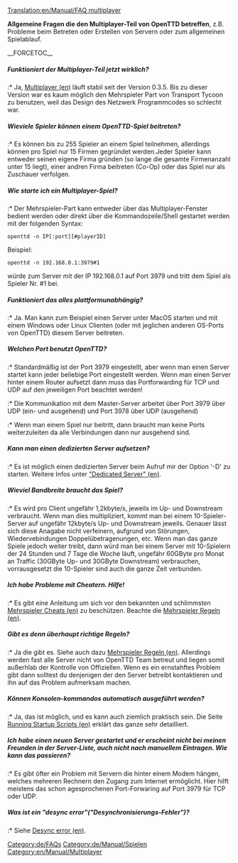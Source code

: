 [[Translation:en/Manual/FAQ multiplayer]]
{{de/Übersetzung|en/Manual/FAQ multiplayer|90}}


'''Allgemeine Fragen die den Multiplayer-Teil von OpenTTD betreffen''', z.B. Probleme beim Betreten oder Erstellen von Servern oder zum allgemeinen Spielablauf.

__FORCETOC__
=====Funktioniert der Multiplayer-Teil jetzt wirklich?=====
:* Ja, [[en/Manual/Multiplayer|Multiplayer (en)]] läuft stabil seit der Version 0.3.5. Bis zu dieser Version war es kaum möglich den Mehrspieler Part von Transport Tycoon zu benutzen, weil das Design des Netzwerk Programmcodes so schlecht war.

=====Wieviele Spieler können einem OpenTTD-Spiel beitreten?=====
:* Es können bis zu 255 Spieler an einem Spiel teilnehmen, allerdings können pro Spiel nur 15 Firmen gegründet werden.Jeder Spieler kann entweder seinen eigene Firma gründen (so lange die gesamte Firmenanzahl unter 15 liegt), einer andren Firma beitreten (Co-Op) oder das Spiel nur als Zuschauer verfolgen.

=====Wie starte ich ein Multiplayer-Spiel?=====
:* Der Mehrspieler-Part kann entweder über das Multiplayer-Fenster bedient werden oder direkt über die Kommandozeile/Shell gestartet werden mit der folgenden Syntax:
<pre>openttd -n IP[:port][#playerID]</pre>
Beispiel:
<pre>openttd -n 192.168.0.1:3979#1</pre> würde zum Server mit der IP 192.168.0.1 auf Port 3979 und tritt dem Spiel als Spieler Nr. #1 bei.

=====Funktioniert das alles plattformunabhängig?=====
:* Ja. Man kann zum Beispiel einen Server unter MacOS starten und mit einem Windows oder Linux Clienten (oder mit jeglichen anderen OS-Ports von OpenTTD) diesem Server beitreten.

=====Welchen Port benutzt OpenTTD?=====
:* Standardmäßig ist der Port 3979 eingestellt, aber wenn man einen Server startet kann jeder beliebige Port eingestellt werden. Wenn man einen Server hinter einem Router aufsetzt dann muss das Portforwarding für TCP und UDP auf den jeweiligen Port beachtet werden!
:* Die Kommunikation mit dem Master-Server arbeitet über Port 3979 über UDP (ein- und ausgehend) und Port 3978 über UDP (ausgehend)
:* Wenn man einem Spiel nur beitritt, dann braucht man keine Ports weiterzuleiten da alle Verbindungen dann nur ausgehend sind.

=====Kann man einen dedizierten Server aufsetzen?=====
:* Es ist möglich einen dedizierten Server beim Aufruf mir der Option '-D' zu starten. Weitere Infos unter [[en/Manual/Dedicated server|"Dedicated Server" (en)]].

=====Wieviel Bandbreite braucht das Spiel?=====
:* Es wird pro Client ungefähr 1,2kbyte/s, jeweils im Up- und Downstream verbraucht. Wenn man dies multipliziert, kommt man bei einem 10-Spieler-Server auf ungefähr 12kbyte/s Up- und Downstream jeweils. Genauer lässt sich diese Anagabe nicht verfeinern, aufgrund von Störungen, Wiedervebindungen Doppelübetragenungen, etc. Wenn man das ganze Spiele jedoch weiter treibt, dann würd man bei einem Server mit 10-Spielern der 24 Stunden und 7 Tage die Woche läuft, ungefähr 60GByte pro Monat an Traffic (30GByte Up- und 30GByte Downstream) verbrauchen, vorrausgesetzt die 10-Spieler sind auch die ganze Zeit verbunden.

=====Ich habe Probleme mit Cheatern. Hilfe!=====
:* Es gibt eine Anleitung um sich vor den bekannten und schlimmsten [[en/Community/Multiplayer cheating|Mehrspieler Cheats (en)]] zu beschützen. Beachte die [[en/Community/Play Style/Multiplayer Rules| Mehrspieler Regeln (en)]].

=====Gibt es denn  überhaupt richtige Regeln?=====
:* Ja die gibt es. Siehe auch dazu [[en/Community/Play Style/Multiplayer Rules| Mehrspieler Regeln (en)]]. Allerdings werden fast alle Server nicht von OpenTTD Team betreut und liegen somit außerhlab der Kontrolle von Offiziellen. Wenn es ein ernstahftes Problem gibt dann solltest du denjenigen der den Server betreibt kontaktieren und ihn auf das Problem aufmerksam machen.

=====Können Konsolen-kommandos automatisch ausgeführt werden?=====
:* Ja, das ist möglich, und es kann auch ziemlich praktisch sein. Die Seite [[en/Manual/Running Startup Scripts|Running Startup Scripts (en)]] erklärt das ganze sehr detailliert.

=====Ich habe einen neuen Server gestartet und er erscheint nicht bei meinen Freunden in der Server-Liste, auch nicht nach manuellem Eintragen. Wie kann das passieren?=====
:* Es gibt öfter ein Problem mit Servern die hinter einem Modem hängen, welches mehreren Rechnern den Zugang zum Internet ermöglicht. Hier hilft meistens das schon agesprochenen Port-Forwaring auf Port 3979 für TCP oder UDP.

=====Was ist ein "desync error"("Desynchronisierungs-Fehler")?=====
:* Siehe [[en/Manual/Multiplayer#desync-error|Desync error (en)]].

[[Category:de/FAQs]]
[[Category:de/Manual/Spielen]]
[[Category:en/Manual/Multiplayer]]